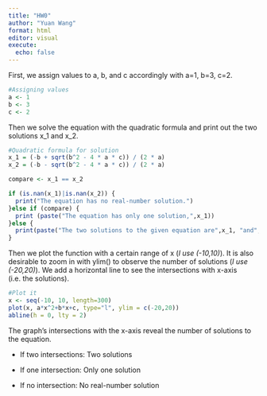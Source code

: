 ```yaml
---
title: "HW0"
author: "Yuan Wang"
format: html
editor: visual
execute: 
  echo: false
---
```


First, we assign values to a, b, and c accordingly with a=1, b=3, c=2.

```r
#Assigning values
a <- 1
b <- 3
c <- 2
```

Then we solve the equation with the quadratic formula and print out the two solutions x_1 and x_2.

```r
#Quadratic formula for solution
x_1 = (-b + sqrt(b^2 - 4 * a * c)) / (2 * a)
x_2 = (-b - sqrt(b^2 - 4 * a * c)) / (2 * a)

compare <- x_1 == x_2

if (is.nan(x_1)|is.nan(x_2)) {
  print("The equation has no real-number solution.")
}else if (compare) {
  print (paste("The equation has only one solution,",x_1))
}else {
  print(paste("The two solutions to the given equation are",x_1, "and", x_2))
}
```

Then we plot the function with a certain range of x (*I use (-10,10)*). It is also desirable to zoom in with ylim() to observe the number of solutions (*I use (-20,20)*). We add a horizontal line to see the intersections with x-axis (i.e. the solutions).

```r
#Plot it
x <- seq(-10, 10, length=300)
plot(x, a*x^2+b*x+c, type="l", ylim = c(-20,20))
abline(h = 0, lty = 2)
```

The graph's intersections with the x-axis reveal the number of solutions to the equation.

-   If two intersections: Two solutions

-   If one intersection: Only one solution

-   If no intersection: No real-number solution
